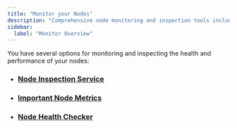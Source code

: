 ```yaml
---
title: "Monitor your Nodes"
description: "Comprehensive node monitoring and inspection tools including metrics collection, health checking, and performance analysis for Aptos nodes."
sidebar:
  label: "Monitor Overview"
---
```


You have several options for monitoring and inspecting the health and performance of your nodes:

- ### [Node Inspection Service](/network/nodes/measure/node-inspection-service)
- ### [Important Node Metrics](/network/nodes/measure/important-metrics)
- ### [Node Health Checker](/network/nodes/measure/node-health-checker)
